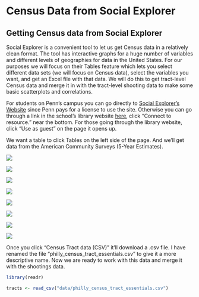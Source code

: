 # Census Data from Social Explorer


## Getting Census data from Social Explorer

Social Explorer is a convenient tool to let us get Census data in a relatively clean format. The tool has interactive graphs for a huge number of variables and different levels of geographies for data in the United States. For our purposes we will focus on their Tables feature which lets you select different data sets (we will focus on Census data), select the variables you want, and get an Excel file with that data. We will do this to get tract-level Census data and merge it in with the tract-level shooting data to make some basic scatterplots and correlations. 

For students on Penn's campus you can go directly to [Social Explorer's Website](https://www.socialexplorer.com/explore-maps) since Penn pays for a license to use the site. Otherwise you can go through a link in the school's library website [here](https://franklin.library.upenn.edu/catalog/FRANKLIN_9941110333503681), click "Connect to resource." near the bottom. For those going through the library website, click "Use as guest" on the page it opens up. 

We want a table to click Tables on the left side of the page. And we'll get data from the American Community Surveys (5-Year Estimates). 

![](images/social_explorer_1.PNG)

![](images/social_explorer_2.PNG)

![](images/social_explorer_3.PNG)

![](images/social_explorer_4.PNG)

![](images/social_explorer_5.PNG)

![](images/social_explorer_6.PNG)

![](images/social_explorer_7.PNG)

![](images/social_explorer_8.PNG)

Once you click "Census Tract data (CSV)" it'll download a .csv file. I have renamed the file "philly_census_tract_essentials.csv" to give it a more descriptive name. Now we are ready to work with this data and merge it with the shootings data. 

```r
library(readr)
```

```r
tracts <- read_csv("data/philly_census_tract_essentials.csv")
```

